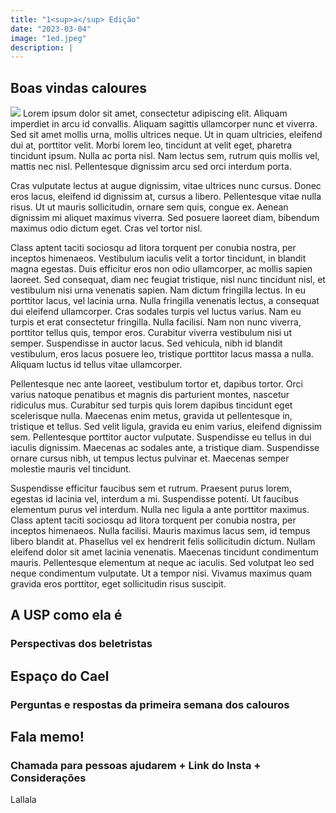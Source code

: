 ```yaml
---
title: "1<sup>a</sup> Edição"
date: "2023-03-04"
image: "1ed.jpeg"
description: |
---
```


## Boas vindas caloures

![](texto.jpeg){.imgpar} Lorem ipsum dolor sit amet, consectetur adipiscing elit. Aliquam imperdiet in arcu id convallis. Aliquam sagittis ullamcorper nunc et viverra. Sed sit amet mollis urna, mollis ultrices neque. Ut in quam ultricies, eleifend dui at, porttitor velit. Morbi lorem leo, tincidunt at velit eget, pharetra tincidunt ipsum. Nulla ac porta nisl. Nam lectus sem, rutrum quis mollis vel, mattis nec nisl. Pellentesque dignissim arcu sed orci interdum porta.

Cras vulputate lectus at augue dignissim, vitae ultrices nunc cursus. Donec eros lacus, eleifend id dignissim at, cursus a libero. Pellentesque vitae nulla risus. Ut ut mauris sollicitudin, ornare sem quis, congue ex. Aenean dignissim mi aliquet maximus viverra. Sed posuere laoreet diam, bibendum maximus odio dictum eget. Cras vel tortor nisl.

Class aptent taciti sociosqu ad litora torquent per conubia nostra, per inceptos himenaeos. Vestibulum iaculis velit a tortor tincidunt, in blandit magna egestas. Duis efficitur eros non odio ullamcorper, ac mollis sapien laoreet. Sed consequat, diam nec feugiat tristique, nisl nunc tincidunt nisl, et vestibulum nisi urna venenatis sapien. Nam dictum fringilla lectus. In eu porttitor lacus, vel lacinia urna. Nulla fringilla venenatis lectus, a consequat dui eleifend ullamcorper. Cras sodales turpis vel luctus varius. Nam eu turpis et erat consectetur fringilla. Nulla facilisi. Nam non nunc viverra, porttitor tellus quis, tempor eros. Curabitur viverra vestibulum nisi ut semper. Suspendisse in auctor lacus. Sed vehicula, nibh id blandit vestibulum, eros lacus posuere leo, tristique porttitor lacus massa a nulla. Aliquam luctus id tellus vitae ullamcorper.

Pellentesque nec ante laoreet, vestibulum tortor et, dapibus tortor. Orci varius natoque penatibus et magnis dis parturient montes, nascetur ridiculus mus. Curabitur sed turpis quis lorem dapibus tincidunt eget scelerisque nulla. Maecenas enim metus, gravida ut pellentesque in, tristique et tellus. Sed velit ligula, gravida eu enim varius, eleifend dignissim sem. Pellentesque porttitor auctor vulputate. Suspendisse eu tellus in dui iaculis dignissim. Maecenas ac sodales ante, a tristique diam. Suspendisse ornare cursus nibh, ut tempus lectus pulvinar et. Maecenas semper molestie mauris vel tincidunt.

Suspendisse efficitur faucibus sem et rutrum. Praesent purus lorem, egestas id lacinia vel, interdum a mi. Suspendisse potenti. Ut faucibus elementum purus vel interdum. Nulla nec ligula a ante porttitor maximus. Class aptent taciti sociosqu ad litora torquent per conubia nostra, per inceptos himenaeos. Nulla facilisi. Mauris maximus lacus sem, id tempus libero blandit at. Phasellus vel ex hendrerit felis sollicitudin dictum. Nullam eleifend dolor sit amet lacinia venenatis. Maecenas tincidunt condimentum mauris. Pellentesque elementum at neque ac iaculis. Sed volutpat leo sed neque condimentum vulputate. Ut a tempor nisi. Vivamus maximus quam gravida eros porttitor, eget sollicitudin risus suscipit.

## A USP como ela é

### Perspectivas dos beletristas

## Espaço do Cael

### Perguntas e respostas da primeira semana dos calouros

## <i class="bi bi-mic-fill"></i> Fala memo!

### Chamada para pessoas ajudarem + Link do Insta + Considerações

Lallala

<a href="#"><i class="bi bi-filetype-pdf"></i></a>